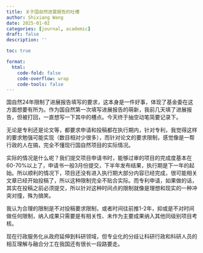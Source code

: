 ```yaml
---
title: 关于国自然进展报告的吐槽
author: Shixiang Wang
date: 2025-01-02
categories: [journal, academic]
draft: false
description: ''

toc: true

format:
  html:
    code-fold: false
    code-overflow: wrap
    code-tools: false
---
```


国自然24年限制了进展报告填写的要求，这本身是一件好事，体现了基金委在这方面想要有所为。作为国自然第一次填写进展报告的萌新，我前几天填了进展报告，但被打回，一直想写一下其中的槽点。今天终于抽空动笔简要记录下。

无论是专利还是论文等，都要求申请和投稿都在执行期内，针对专利，我觉得这样的要求勉强可能实现（数目相对少很多），而针对论文的要求限制，感觉像是一帮行政的人在搞，完全不懂现行国自然项目的实际情况。

实际的情况是什么呢？我们提交项目申请书时，能够过审的项目的完成度基本在60-70%以上了，申请书一般3月份提交，下半年发布结果，执行期是下一年的起始。所以顺利的情况下，项目还没有进入执行期大部分内容已经完成，很可能相关文章已经开始投稿了，所以这种限制完全不贴合实际。而专利申请，如果做的话，其实在投稿之前必须提交，所以针对这种时间点的限制就像是理想和现实的一种冲突对撞，殊为搞笑。

我认为合理的限制是不对投稿要求限制，或者时间往前推1-2年，抑或是不对时间做任何限制，纳入成果只需要是有相关性、未作为主要成果纳入其他同级别项目考核。

现在行政服务化从政府延伸到科研领域，但专业化的分歧让科研行政和科研人员的相互理解与融合分工在我国还有很长一段路要走。